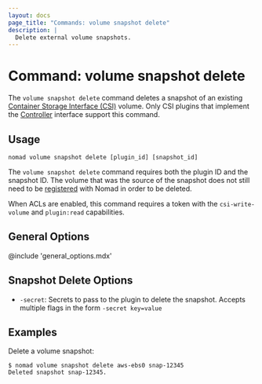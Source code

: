 ```yaml
---
layout: docs
page_title: "Commands: volume snapshot delete"
description: |
  Delete external volume snapshots.
---
```


# Command: volume snapshot delete

The `volume snapshot delete` command deletes a snapshot of an existing
[Container Storage Interface (CSI)][csi] volume. Only CSI plugins that
implement the [Controller][csi_plugins_internals] interface support this
command.

## Usage

```plaintext
nomad volume snapshot delete [plugin_id] [snapshot_id]
```

The `volume snapshot delete` command requires both the plugin ID and the
snapshot ID. The volume that was the source of the snapshot does not still
need to be [registered] with Nomad in order to be deleted.

When ACLs are enabled, this command requires a token with the `csi-write- volume` and `plugin:read` capabilities.

## General Options

@include 'general_options.mdx'

## Snapshot Delete Options

- `-secret`: Secrets to pass to the plugin to delete the
  snapshot. Accepts multiple flags in the form `-secret key=value`

## Examples

Delete a volume snapshot:

```shell-session
$ nomad volume snapshot delete aws-ebs0 snap-12345
Deleted snapshot snap-12345.
```

[csi]: https://github.com/container-storage-interface/spec
[csi_plugin]: /docs/job-specification/csi_plugin
[registered]: /docs/commands/volume/register
[csi_plugins_internals]: /docs/internals/plugins/csi#csi-plugins

